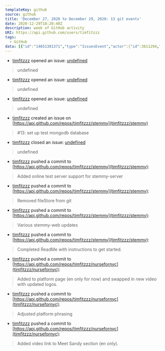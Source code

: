 ---
templateKey: github
source: github
title: 'December 27, 2020 to December 29, 2020: 13 git events'
date: 2020-12-29T18:20:40Z
description: week of GitHub activity
URI: https://api.github.com/users/timfitzzz
tags: 
  - GitHub
data: [{"id":"14651381371","type":"IssuesEvent","actor":{"id":3611294,"login":"timfitzzz","display_login":"timfitzzz","gravatar_id":"","url":"https://api.github.com/users/timfitzzz","avatar_url":"https://avatars.githubusercontent.com/u/3611294?"},"repo":{"id":289771653,"name":"timfitzzz/stemmy","url":"https://api.github.com/repos/timfitzzz/stemmy"},"payload":{"action":"opened","issue":{"url":"https://api.github.com/repos/timfitzzz/stemmy/issues/13","repository_url":"https://api.github.com/repos/timfitzzz/stemmy","labels_url":"https://api.github.com/repos/timfitzzz/stemmy/issues/13/labels{/name}","comments_url":"https://api.github.com/repos/timfitzzz/stemmy/issues/13/comments","events_url":"https://api.github.com/repos/timfitzzz/stemmy/issues/13/events","html_url":"https://github.com/timfitzzz/stemmy/issues/13","id":775097444,"node_id":"MDU6SXNzdWU3NzUwOTc0NDQ=","number":13,"title":"set up test mongodb database","user":{"login":"timfitzzz","id":3611294,"node_id":"MDQ6VXNlcjM2MTEyOTQ=","avatar_url":"https://avatars1.githubusercontent.com/u/3611294?v=4","gravatar_id":"","url":"https://api.github.com/users/timfitzzz","html_url":"https://github.com/timfitzzz","followers_url":"https://api.github.com/users/timfitzzz/followers","following_url":"https://api.github.com/users/timfitzzz/following{/other_user}","gists_url":"https://api.github.com/users/timfitzzz/gists{/gist_id}","starred_url":"https://api.github.com/users/timfitzzz/starred{/owner}{/repo}","subscriptions_url":"https://api.github.com/users/timfitzzz/subscriptions","organizations_url":"https://api.github.com/users/timfitzzz/orgs","repos_url":"https://api.github.com/users/timfitzzz/repos","events_url":"https://api.github.com/users/timfitzzz/events{/privacy}","received_events_url":"https://api.github.com/users/timfitzzz/received_events","type":"User","site_admin":false},"labels":[{"id":2567918464,"node_id":"MDU6TGFiZWwyNTY3OTE4NDY0","url":"https://api.github.com/repos/timfitzzz/stemmy/labels/deployment","name":"deployment","color":"edd62d","default":false,"description":"related to deployment"}],"state":"open","locked":false,"assignee":{"login":"timfitzzz","id":3611294,"node_id":"MDQ6VXNlcjM2MTEyOTQ=","avatar_url":"https://avatars1.githubusercontent.com/u/3611294?v=4","gravatar_id":"","url":"https://api.github.com/users/timfitzzz","html_url":"https://github.com/timfitzzz","followers_url":"https://api.github.com/users/timfitzzz/followers","following_url":"https://api.github.com/users/timfitzzz/following{/other_user}","gists_url":"https://api.github.com/users/timfitzzz/gists{/gist_id}","starred_url":"https://api.github.com/users/timfitzzz/starred{/owner}{/repo}","subscriptions_url":"https://api.github.com/users/timfitzzz/subscriptions","organizations_url":"https://api.github.com/users/timfitzzz/orgs","repos_url":"https://api.github.com/users/timfitzzz/repos","events_url":"https://api.github.com/users/timfitzzz/events{/privacy}","received_events_url":"https://api.github.com/users/timfitzzz/received_events","type":"User","site_admin":false},"assignees":[{"login":"timfitzzz","id":3611294,"node_id":"MDQ6VXNlcjM2MTEyOTQ=","avatar_url":"https://avatars1.githubusercontent.com/u/3611294?v=4","gravatar_id":"","url":"https://api.github.com/users/timfitzzz","html_url":"https://github.com/timfitzzz","followers_url":"https://api.github.com/users/timfitzzz/followers","following_url":"https://api.github.com/users/timfitzzz/following{/other_user}","gists_url":"https://api.github.com/users/timfitzzz/gists{/gist_id}","starred_url":"https://api.github.com/users/timfitzzz/starred{/owner}{/repo}","subscriptions_url":"https://api.github.com/users/timfitzzz/subscriptions","organizations_url":"https://api.github.com/users/timfitzzz/orgs","repos_url":"https://api.github.com/users/timfitzzz/repos","events_url":"https://api.github.com/users/timfitzzz/events{/privacy}","received_events_url":"https://api.github.com/users/timfitzzz/received_events","type":"User","site_admin":false}],"milestone":null,"comments":0,"created_at":"2020-12-27T19:49:07Z","updated_at":"2020-12-27T19:49:07Z","closed_at":null,"author_association":"OWNER","active_lock_reason":null,"body":"need to move mongodb contents to online test location","performed_via_github_app":null}},"public":false,"created_at":"2020-12-27T19:49:08Z"},{"id":"14651393175","type":"IssuesEvent","actor":{"id":3611294,"login":"timfitzzz","display_login":"timfitzzz","gravatar_id":"","url":"https://api.github.com/users/timfitzzz","avatar_url":"https://avatars.githubusercontent.com/u/3611294?"},"repo":{"id":289771653,"name":"timfitzzz/stemmy","url":"https://api.github.com/repos/timfitzzz/stemmy"},"payload":{"action":"opened","issue":{"url":"https://api.github.com/repos/timfitzzz/stemmy/issues/14","repository_url":"https://api.github.com/repos/timfitzzz/stemmy","labels_url":"https://api.github.com/repos/timfitzzz/stemmy/issues/14/labels{/name}","comments_url":"https://api.github.com/repos/timfitzzz/stemmy/issues/14/comments","events_url":"https://api.github.com/repos/timfitzzz/stemmy/issues/14/events","html_url":"https://github.com/timfitzzz/stemmy/issues/14","id":775097955,"node_id":"MDU6SXNzdWU3NzUwOTc5NTU=","number":14,"title":"set up test environment for stemmy-server","user":{"login":"timfitzzz","id":3611294,"node_id":"MDQ6VXNlcjM2MTEyOTQ=","avatar_url":"https://avatars1.githubusercontent.com/u/3611294?v=4","gravatar_id":"","url":"https://api.github.com/users/timfitzzz","html_url":"https://github.com/timfitzzz","followers_url":"https://api.github.com/users/timfitzzz/followers","following_url":"https://api.github.com/users/timfitzzz/following{/other_user}","gists_url":"https://api.github.com/users/timfitzzz/gists{/gist_id}","starred_url":"https://api.github.com/users/timfitzzz/starred{/owner}{/repo}","subscriptions_url":"https://api.github.com/users/timfitzzz/subscriptions","organizations_url":"https://api.github.com/users/timfitzzz/orgs","repos_url":"https://api.github.com/users/timfitzzz/repos","events_url":"https://api.github.com/users/timfitzzz/events{/privacy}","received_events_url":"https://api.github.com/users/timfitzzz/received_events","type":"User","site_admin":false},"labels":[{"id":2567918464,"node_id":"MDU6TGFiZWwyNTY3OTE4NDY0","url":"https://api.github.com/repos/timfitzzz/stemmy/labels/deployment","name":"deployment","color":"edd62d","default":false,"description":"related to deployment"},{"id":2567917837,"node_id":"MDU6TGFiZWwyNTY3OTE3ODM3","url":"https://api.github.com/repos/timfitzzz/stemmy/labels/stemmy-server","name":"stemmy-server","color":"0d0d70","default":false,"description":"on the back end"}],"state":"open","locked":false,"assignee":{"login":"timfitzzz","id":3611294,"node_id":"MDQ6VXNlcjM2MTEyOTQ=","avatar_url":"https://avatars1.githubusercontent.com/u/3611294?v=4","gravatar_id":"","url":"https://api.github.com/users/timfitzzz","html_url":"https://github.com/timfitzzz","followers_url":"https://api.github.com/users/timfitzzz/followers","following_url":"https://api.github.com/users/timfitzzz/following{/other_user}","gists_url":"https://api.github.com/users/timfitzzz/gists{/gist_id}","starred_url":"https://api.github.com/users/timfitzzz/starred{/owner}{/repo}","subscriptions_url":"https://api.github.com/users/timfitzzz/subscriptions","organizations_url":"https://api.github.com/users/timfitzzz/orgs","repos_url":"https://api.github.com/users/timfitzzz/repos","events_url":"https://api.github.com/users/timfitzzz/events{/privacy}","received_events_url":"https://api.github.com/users/timfitzzz/received_events","type":"User","site_admin":false},"assignees":[{"login":"timfitzzz","id":3611294,"node_id":"MDQ6VXNlcjM2MTEyOTQ=","avatar_url":"https://avatars1.githubusercontent.com/u/3611294?v=4","gravatar_id":"","url":"https://api.github.com/users/timfitzzz","html_url":"https://github.com/timfitzzz","followers_url":"https://api.github.com/users/timfitzzz/followers","following_url":"https://api.github.com/users/timfitzzz/following{/other_user}","gists_url":"https://api.github.com/users/timfitzzz/gists{/gist_id}","starred_url":"https://api.github.com/users/timfitzzz/starred{/owner}{/repo}","subscriptions_url":"https://api.github.com/users/timfitzzz/subscriptions","organizations_url":"https://api.github.com/users/timfitzzz/orgs","repos_url":"https://api.github.com/users/timfitzzz/repos","events_url":"https://api.github.com/users/timfitzzz/events{/privacy}","received_events_url":"https://api.github.com/users/timfitzzz/received_events","type":"User","site_admin":false}],"milestone":null,"comments":0,"created_at":"2020-12-27T19:53:03Z","updated_at":"2020-12-27T19:53:03Z","closed_at":null,"author_association":"OWNER","active_lock_reason":null,"body":"- configure google cloud server\r\n- migrate existing fileStore to cloud server\r\n- update test mongodb documents with path properties to reflect new server path\r\n- configure deployment pipeline so stemmy-server updates with commit changes","performed_via_github_app":null}},"public":false,"created_at":"2020-12-27T19:53:03Z"},{"id":"14651397606","type":"IssuesEvent","actor":{"id":3611294,"login":"timfitzzz","display_login":"timfitzzz","gravatar_id":"","url":"https://api.github.com/users/timfitzzz","avatar_url":"https://avatars.githubusercontent.com/u/3611294?"},"repo":{"id":289771653,"name":"timfitzzz/stemmy","url":"https://api.github.com/repos/timfitzzz/stemmy"},"payload":{"action":"opened","issue":{"url":"https://api.github.com/repos/timfitzzz/stemmy/issues/15","repository_url":"https://api.github.com/repos/timfitzzz/stemmy","labels_url":"https://api.github.com/repos/timfitzzz/stemmy/issues/15/labels{/name}","comments_url":"https://api.github.com/repos/timfitzzz/stemmy/issues/15/comments","events_url":"https://api.github.com/repos/timfitzzz/stemmy/issues/15/events","html_url":"https://github.com/timfitzzz/stemmy/issues/15","id":775098154,"node_id":"MDU6SXNzdWU3NzUwOTgxNTQ=","number":15,"title":"update stemmy-web dev configuration to point to test stemmy-server","user":{"login":"timfitzzz","id":3611294,"node_id":"MDQ6VXNlcjM2MTEyOTQ=","avatar_url":"https://avatars1.githubusercontent.com/u/3611294?v=4","gravatar_id":"","url":"https://api.github.com/users/timfitzzz","html_url":"https://github.com/timfitzzz","followers_url":"https://api.github.com/users/timfitzzz/followers","following_url":"https://api.github.com/users/timfitzzz/following{/other_user}","gists_url":"https://api.github.com/users/timfitzzz/gists{/gist_id}","starred_url":"https://api.github.com/users/timfitzzz/starred{/owner}{/repo}","subscriptions_url":"https://api.github.com/users/timfitzzz/subscriptions","organizations_url":"https://api.github.com/users/timfitzzz/orgs","repos_url":"https://api.github.com/users/timfitzzz/repos","events_url":"https://api.github.com/users/timfitzzz/events{/privacy}","received_events_url":"https://api.github.com/users/timfitzzz/received_events","type":"User","site_admin":false},"labels":[{"id":2567918464,"node_id":"MDU6TGFiZWwyNTY3OTE4NDY0","url":"https://api.github.com/repos/timfitzzz/stemmy/labels/deployment","name":"deployment","color":"edd62d","default":false,"description":"related to deployment"},{"id":2567917476,"node_id":"MDU6TGFiZWwyNTY3OTE3NDc2","url":"https://api.github.com/repos/timfitzzz/stemmy/labels/stemmy-web","name":"stemmy-web","color":"fef2c0","default":false,"description":"on the front-end"}],"state":"open","locked":false,"assignee":{"login":"timfitzzz","id":3611294,"node_id":"MDQ6VXNlcjM2MTEyOTQ=","avatar_url":"https://avatars1.githubusercontent.com/u/3611294?v=4","gravatar_id":"","url":"https://api.github.com/users/timfitzzz","html_url":"https://github.com/timfitzzz","followers_url":"https://api.github.com/users/timfitzzz/followers","following_url":"https://api.github.com/users/timfitzzz/following{/other_user}","gists_url":"https://api.github.com/users/timfitzzz/gists{/gist_id}","starred_url":"https://api.github.com/users/timfitzzz/starred{/owner}{/repo}","subscriptions_url":"https://api.github.com/users/timfitzzz/subscriptions","organizations_url":"https://api.github.com/users/timfitzzz/orgs","repos_url":"https://api.github.com/users/timfitzzz/repos","events_url":"https://api.github.com/users/timfitzzz/events{/privacy}","received_events_url":"https://api.github.com/users/timfitzzz/received_events","type":"User","site_admin":false},"assignees":[{"login":"timfitzzz","id":3611294,"node_id":"MDQ6VXNlcjM2MTEyOTQ=","avatar_url":"https://avatars1.githubusercontent.com/u/3611294?v=4","gravatar_id":"","url":"https://api.github.com/users/timfitzzz","html_url":"https://github.com/timfitzzz","followers_url":"https://api.github.com/users/timfitzzz/followers","following_url":"https://api.github.com/users/timfitzzz/following{/other_user}","gists_url":"https://api.github.com/users/timfitzzz/gists{/gist_id}","starred_url":"https://api.github.com/users/timfitzzz/starred{/owner}{/repo}","subscriptions_url":"https://api.github.com/users/timfitzzz/subscriptions","organizations_url":"https://api.github.com/users/timfitzzz/orgs","repos_url":"https://api.github.com/users/timfitzzz/repos","events_url":"https://api.github.com/users/timfitzzz/events{/privacy}","received_events_url":"https://api.github.com/users/timfitzzz/received_events","type":"User","site_admin":false}],"milestone":null,"comments":0,"created_at":"2020-12-27T19:54:38Z","updated_at":"2020-12-27T19:54:38Z","closed_at":null,"author_association":"OWNER","active_lock_reason":null,"body":"","performed_via_github_app":null}},"public":false,"created_at":"2020-12-27T19:54:39Z"},{"id":"14651575531","type":"IssueCommentEvent","actor":{"id":3611294,"login":"timfitzzz","display_login":"timfitzzz","gravatar_id":"","url":"https://api.github.com/users/timfitzzz","avatar_url":"https://avatars.githubusercontent.com/u/3611294?"},"repo":{"id":289771653,"name":"timfitzzz/stemmy","url":"https://api.github.com/repos/timfitzzz/stemmy"},"payload":{"action":"created","issue":{"url":"https://api.github.com/repos/timfitzzz/stemmy/issues/13","repository_url":"https://api.github.com/repos/timfitzzz/stemmy","labels_url":"https://api.github.com/repos/timfitzzz/stemmy/issues/13/labels{/name}","comments_url":"https://api.github.com/repos/timfitzzz/stemmy/issues/13/comments","events_url":"https://api.github.com/repos/timfitzzz/stemmy/issues/13/events","html_url":"https://github.com/timfitzzz/stemmy/issues/13","id":775097444,"node_id":"MDU6SXNzdWU3NzUwOTc0NDQ=","number":13,"title":"set up test mongodb database","user":{"login":"timfitzzz","id":3611294,"node_id":"MDQ6VXNlcjM2MTEyOTQ=","avatar_url":"https://avatars1.githubusercontent.com/u/3611294?v=4","gravatar_id":"","url":"https://api.github.com/users/timfitzzz","html_url":"https://github.com/timfitzzz","followers_url":"https://api.github.com/users/timfitzzz/followers","following_url":"https://api.github.com/users/timfitzzz/following{/other_user}","gists_url":"https://api.github.com/users/timfitzzz/gists{/gist_id}","starred_url":"https://api.github.com/users/timfitzzz/starred{/owner}{/repo}","subscriptions_url":"https://api.github.com/users/timfitzzz/subscriptions","organizations_url":"https://api.github.com/users/timfitzzz/orgs","repos_url":"https://api.github.com/users/timfitzzz/repos","events_url":"https://api.github.com/users/timfitzzz/events{/privacy}","received_events_url":"https://api.github.com/users/timfitzzz/received_events","type":"User","site_admin":false},"labels":[{"id":2567918464,"node_id":"MDU6TGFiZWwyNTY3OTE4NDY0","url":"https://api.github.com/repos/timfitzzz/stemmy/labels/deployment","name":"deployment","color":"edd62d","default":false,"description":"related to deployment"}],"state":"open","locked":false,"assignee":{"login":"timfitzzz","id":3611294,"node_id":"MDQ6VXNlcjM2MTEyOTQ=","avatar_url":"https://avatars1.githubusercontent.com/u/3611294?v=4","gravatar_id":"","url":"https://api.github.com/users/timfitzzz","html_url":"https://github.com/timfitzzz","followers_url":"https://api.github.com/users/timfitzzz/followers","following_url":"https://api.github.com/users/timfitzzz/following{/other_user}","gists_url":"https://api.github.com/users/timfitzzz/gists{/gist_id}","starred_url":"https://api.github.com/users/timfitzzz/starred{/owner}{/repo}","subscriptions_url":"https://api.github.com/users/timfitzzz/subscriptions","organizations_url":"https://api.github.com/users/timfitzzz/orgs","repos_url":"https://api.github.com/users/timfitzzz/repos","events_url":"https://api.github.com/users/timfitzzz/events{/privacy}","received_events_url":"https://api.github.com/users/timfitzzz/received_events","type":"User","site_admin":false},"assignees":[{"login":"timfitzzz","id":3611294,"node_id":"MDQ6VXNlcjM2MTEyOTQ=","avatar_url":"https://avatars1.githubusercontent.com/u/3611294?v=4","gravatar_id":"","url":"https://api.github.com/users/timfitzzz","html_url":"https://github.com/timfitzzz","followers_url":"https://api.github.com/users/timfitzzz/followers","following_url":"https://api.github.com/users/timfitzzz/following{/other_user}","gists_url":"https://api.github.com/users/timfitzzz/gists{/gist_id}","starred_url":"https://api.github.com/users/timfitzzz/starred{/owner}{/repo}","subscriptions_url":"https://api.github.com/users/timfitzzz/subscriptions","organizations_url":"https://api.github.com/users/timfitzzz/orgs","repos_url":"https://api.github.com/users/timfitzzz/repos","events_url":"https://api.github.com/users/timfitzzz/events{/privacy}","received_events_url":"https://api.github.com/users/timfitzzz/received_events","type":"User","site_admin":false}],"milestone":null,"comments":1,"created_at":"2020-12-27T19:49:07Z","updated_at":"2020-12-27T20:51:54Z","closed_at":null,"author_association":"OWNER","active_lock_reason":null,"body":"need to move mongodb contents to online test location","performed_via_github_app":null},"comment":{"url":"https://api.github.com/repos/timfitzzz/stemmy/issues/comments/751514653","html_url":"https://github.com/timfitzzz/stemmy/issues/13#issuecomment-751514653","issue_url":"https://api.github.com/repos/timfitzzz/stemmy/issues/13","id":751514653,"node_id":"MDEyOklzc3VlQ29tbWVudDc1MTUxNDY1Mw==","user":{"login":"timfitzzz","id":3611294,"node_id":"MDQ6VXNlcjM2MTEyOTQ=","avatar_url":"https://avatars1.githubusercontent.com/u/3611294?v=4","gravatar_id":"","url":"https://api.github.com/users/timfitzzz","html_url":"https://github.com/timfitzzz","followers_url":"https://api.github.com/users/timfitzzz/followers","following_url":"https://api.github.com/users/timfitzzz/following{/other_user}","gists_url":"https://api.github.com/users/timfitzzz/gists{/gist_id}","starred_url":"https://api.github.com/users/timfitzzz/starred{/owner}{/repo}","subscriptions_url":"https://api.github.com/users/timfitzzz/subscriptions","organizations_url":"https://api.github.com/users/timfitzzz/orgs","repos_url":"https://api.github.com/users/timfitzzz/repos","events_url":"https://api.github.com/users/timfitzzz/events{/privacy}","received_events_url":"https://api.github.com/users/timfitzzz/received_events","type":"User","site_admin":false},"created_at":"2020-12-27T20:51:54Z","updated_at":"2020-12-27T20:51:54Z","author_association":"OWNER","body":"done, will include settings in commit. env file needed for creds and test server configuration.","performed_via_github_app":null}},"public":false,"created_at":"2020-12-27T20:51:54Z"},{"id":"14651575891","type":"IssuesEvent","actor":{"id":3611294,"login":"timfitzzz","display_login":"timfitzzz","gravatar_id":"","url":"https://api.github.com/users/timfitzzz","avatar_url":"https://avatars.githubusercontent.com/u/3611294?"},"repo":{"id":289771653,"name":"timfitzzz/stemmy","url":"https://api.github.com/repos/timfitzzz/stemmy"},"payload":{"action":"closed","issue":{"url":"https://api.github.com/repos/timfitzzz/stemmy/issues/13","repository_url":"https://api.github.com/repos/timfitzzz/stemmy","labels_url":"https://api.github.com/repos/timfitzzz/stemmy/issues/13/labels{/name}","comments_url":"https://api.github.com/repos/timfitzzz/stemmy/issues/13/comments","events_url":"https://api.github.com/repos/timfitzzz/stemmy/issues/13/events","html_url":"https://github.com/timfitzzz/stemmy/issues/13","id":775097444,"node_id":"MDU6SXNzdWU3NzUwOTc0NDQ=","number":13,"title":"set up test mongodb database","user":{"login":"timfitzzz","id":3611294,"node_id":"MDQ6VXNlcjM2MTEyOTQ=","avatar_url":"https://avatars1.githubusercontent.com/u/3611294?v=4","gravatar_id":"","url":"https://api.github.com/users/timfitzzz","html_url":"https://github.com/timfitzzz","followers_url":"https://api.github.com/users/timfitzzz/followers","following_url":"https://api.github.com/users/timfitzzz/following{/other_user}","gists_url":"https://api.github.com/users/timfitzzz/gists{/gist_id}","starred_url":"https://api.github.com/users/timfitzzz/starred{/owner}{/repo}","subscriptions_url":"https://api.github.com/users/timfitzzz/subscriptions","organizations_url":"https://api.github.com/users/timfitzzz/orgs","repos_url":"https://api.github.com/users/timfitzzz/repos","events_url":"https://api.github.com/users/timfitzzz/events{/privacy}","received_events_url":"https://api.github.com/users/timfitzzz/received_events","type":"User","site_admin":false},"labels":[{"id":2567918464,"node_id":"MDU6TGFiZWwyNTY3OTE4NDY0","url":"https://api.github.com/repos/timfitzzz/stemmy/labels/deployment","name":"deployment","color":"edd62d","default":false,"description":"related to deployment"}],"state":"closed","locked":false,"assignee":{"login":"timfitzzz","id":3611294,"node_id":"MDQ6VXNlcjM2MTEyOTQ=","avatar_url":"https://avatars1.githubusercontent.com/u/3611294?v=4","gravatar_id":"","url":"https://api.github.com/users/timfitzzz","html_url":"https://github.com/timfitzzz","followers_url":"https://api.github.com/users/timfitzzz/followers","following_url":"https://api.github.com/users/timfitzzz/following{/other_user}","gists_url":"https://api.github.com/users/timfitzzz/gists{/gist_id}","starred_url":"https://api.github.com/users/timfitzzz/starred{/owner}{/repo}","subscriptions_url":"https://api.github.com/users/timfitzzz/subscriptions","organizations_url":"https://api.github.com/users/timfitzzz/orgs","repos_url":"https://api.github.com/users/timfitzzz/repos","events_url":"https://api.github.com/users/timfitzzz/events{/privacy}","received_events_url":"https://api.github.com/users/timfitzzz/received_events","type":"User","site_admin":false},"assignees":[{"login":"timfitzzz","id":3611294,"node_id":"MDQ6VXNlcjM2MTEyOTQ=","avatar_url":"https://avatars1.githubusercontent.com/u/3611294?v=4","gravatar_id":"","url":"https://api.github.com/users/timfitzzz","html_url":"https://github.com/timfitzzz","followers_url":"https://api.github.com/users/timfitzzz/followers","following_url":"https://api.github.com/users/timfitzzz/following{/other_user}","gists_url":"https://api.github.com/users/timfitzzz/gists{/gist_id}","starred_url":"https://api.github.com/users/timfitzzz/starred{/owner}{/repo}","subscriptions_url":"https://api.github.com/users/timfitzzz/subscriptions","organizations_url":"https://api.github.com/users/timfitzzz/orgs","repos_url":"https://api.github.com/users/timfitzzz/repos","events_url":"https://api.github.com/users/timfitzzz/events{/privacy}","received_events_url":"https://api.github.com/users/timfitzzz/received_events","type":"User","site_admin":false}],"milestone":null,"comments":1,"created_at":"2020-12-27T19:49:07Z","updated_at":"2020-12-27T20:52:02Z","closed_at":"2020-12-27T20:52:02Z","author_association":"OWNER","active_lock_reason":null,"body":"need to move mongodb contents to online test location","performed_via_github_app":null}},"public":false,"created_at":"2020-12-27T20:52:02Z"},{"id":"14659606934","type":"PushEvent","actor":{"id":3611294,"login":"timfitzzz","display_login":"timfitzzz","gravatar_id":"","url":"https://api.github.com/users/timfitzzz","avatar_url":"https://avatars.githubusercontent.com/u/3611294?"},"repo":{"id":289771653,"name":"timfitzzz/stemmy","url":"https://api.github.com/repos/timfitzzz/stemmy"},"payload":{"push_id":6268050736,"size":1,"distinct_size":1,"ref":"refs/heads/master","head":"25b3aee17100d47800e24e64fd192adcc2781dcb","before":"5916f627ea3cde7000e3658c0c74ebcb91a94a6e","commits":[{"sha":"25b3aee17100d47800e24e64fd192adcc2781dcb","author":{"email":"diceytroop@gmail.com","name":"Tim Fitzgerald"},"message":"Added online test server support for stemmy-server","distinct":true,"url":"https://api.github.com/repos/timfitzzz/stemmy/commits/25b3aee17100d47800e24e64fd192adcc2781dcb"}]},"public":false,"created_at":"2020-12-28T20:58:00Z"},{"id":"14660191185","type":"PushEvent","actor":{"id":3611294,"login":"timfitzzz","display_login":"timfitzzz","gravatar_id":"","url":"https://api.github.com/users/timfitzzz","avatar_url":"https://avatars.githubusercontent.com/u/3611294?"},"repo":{"id":289771653,"name":"timfitzzz/stemmy","url":"https://api.github.com/repos/timfitzzz/stemmy"},"payload":{"push_id":6268377429,"size":1,"distinct_size":1,"ref":"refs/heads/master","head":"5b8d2b00629bb9bf6e25ebb59dd5ec2478294ac4","before":"25b3aee17100d47800e24e64fd192adcc2781dcb","commits":[{"sha":"5b8d2b00629bb9bf6e25ebb59dd5ec2478294ac4","author":{"email":"diceytroop@gmail.com","name":"Tim Fitzgerald"},"message":"Removed fileStore from git","distinct":true,"url":"https://api.github.com/repos/timfitzzz/stemmy/commits/5b8d2b00629bb9bf6e25ebb59dd5ec2478294ac4"}]},"public":false,"created_at":"2020-12-28T22:46:24Z"},{"id":"14660213106","type":"PushEvent","actor":{"id":3611294,"login":"timfitzzz","display_login":"timfitzzz","gravatar_id":"","url":"https://api.github.com/users/timfitzzz","avatar_url":"https://avatars.githubusercontent.com/u/3611294?"},"repo":{"id":289771653,"name":"timfitzzz/stemmy","url":"https://api.github.com/repos/timfitzzz/stemmy"},"payload":{"push_id":6268389996,"size":1,"distinct_size":1,"ref":"refs/heads/master","head":"68af2464c0a57a5f0c1b009bcc73bb0b85a738c4","before":"5b8d2b00629bb9bf6e25ebb59dd5ec2478294ac4","commits":[{"sha":"68af2464c0a57a5f0c1b009bcc73bb0b85a738c4","author":{"email":"diceytroop@gmail.com","name":"Tim Fitzgerald"},"message":"Various stemmy-web updates","distinct":true,"url":"https://api.github.com/repos/timfitzzz/stemmy/commits/68af2464c0a57a5f0c1b009bcc73bb0b85a738c4"}]},"public":false,"created_at":"2020-12-28T22:51:02Z"},{"id":"14660272761","type":"PushEvent","actor":{"id":3611294,"login":"timfitzzz","display_login":"timfitzzz","gravatar_id":"","url":"https://api.github.com/users/timfitzzz","avatar_url":"https://avatars.githubusercontent.com/u/3611294?"},"repo":{"id":289771653,"name":"timfitzzz/stemmy","url":"https://api.github.com/repos/timfitzzz/stemmy"},"payload":{"push_id":6268424091,"size":1,"distinct_size":1,"ref":"refs/heads/master","head":"a53a90e5ec46460b6ff4c1242701979e59dc2241","before":"68af2464c0a57a5f0c1b009bcc73bb0b85a738c4","commits":[{"sha":"a53a90e5ec46460b6ff4c1242701979e59dc2241","author":{"email":"diceytroop@gmail.com","name":"Tim Fitzgerald"},"message":"Completed ReadMe with instructions to get started.","distinct":true,"url":"https://api.github.com/repos/timfitzzz/stemmy/commits/a53a90e5ec46460b6ff4c1242701979e59dc2241"}]},"public":false,"created_at":"2020-12-28T23:03:56Z"},{"id":"14660781811","type":"MemberEvent","actor":{"id":3611294,"login":"timfitzzz","display_login":"timfitzzz","gravatar_id":"","url":"https://api.github.com/users/timfitzzz","avatar_url":"https://avatars.githubusercontent.com/u/3611294?"},"repo":{"id":289771653,"name":"timfitzzz/stemmy","url":"https://api.github.com/repos/timfitzzz/stemmy"},"payload":{"member":{"login":"rf-","id":345106,"node_id":"MDQ6VXNlcjM0NTEwNg==","avatar_url":"https://avatars0.githubusercontent.com/u/345106?v=4","gravatar_id":"","url":"https://api.github.com/users/rf-","html_url":"https://github.com/rf-","followers_url":"https://api.github.com/users/rf-/followers","following_url":"https://api.github.com/users/rf-/following{/other_user}","gists_url":"https://api.github.com/users/rf-/gists{/gist_id}","starred_url":"https://api.github.com/users/rf-/starred{/owner}{/repo}","subscriptions_url":"https://api.github.com/users/rf-/subscriptions","organizations_url":"https://api.github.com/users/rf-/orgs","repos_url":"https://api.github.com/users/rf-/repos","events_url":"https://api.github.com/users/rf-/events{/privacy}","received_events_url":"https://api.github.com/users/rf-/received_events","type":"User","site_admin":false},"action":"added"},"public":false,"created_at":"2020-12-29T01:04:46Z"},{"id":"14666632765","type":"PushEvent","actor":{"id":3611294,"login":"timfitzzz","display_login":"timfitzzz","gravatar_id":"","url":"https://api.github.com/users/timfitzzz","avatar_url":"https://avatars.githubusercontent.com/u/3611294?"},"repo":{"id":277394326,"name":"timfitzzz/nursefornyc","url":"https://api.github.com/repos/timfitzzz/nursefornyc"},"payload":{"push_id":6271904319,"size":1,"distinct_size":1,"ref":"refs/heads/master","head":"002297101da96b62957b2401af7c493f9b7708ed","before":"85275816051ab2fe4eb02c0d3467e63c2709d9cc","commits":[{"sha":"002297101da96b62957b2401af7c493f9b7708ed","author":{"email":"diceytroop@gmail.com","name":"Tim Fitzgerald"},"message":"Added to platform page (en only for now) and swapped in new video with updated logos.","distinct":true,"url":"https://api.github.com/repos/timfitzzz/nursefornyc/commits/002297101da96b62957b2401af7c493f9b7708ed"}]},"public":false,"created_at":"2020-12-29T16:43:26Z"},{"id":"14666664945","type":"PushEvent","actor":{"id":3611294,"login":"timfitzzz","display_login":"timfitzzz","gravatar_id":"","url":"https://api.github.com/users/timfitzzz","avatar_url":"https://avatars.githubusercontent.com/u/3611294?"},"repo":{"id":277394326,"name":"timfitzzz/nursefornyc","url":"https://api.github.com/repos/timfitzzz/nursefornyc"},"payload":{"push_id":6271922175,"size":1,"distinct_size":1,"ref":"refs/heads/master","head":"6be26c2e11cfdebf84514c4cffc712698cd59fc5","before":"002297101da96b62957b2401af7c493f9b7708ed","commits":[{"sha":"6be26c2e11cfdebf84514c4cffc712698cd59fc5","author":{"email":"diceytroop@gmail.com","name":"Tim Fitzgerald"},"message":"Adjusted platform phrasing","distinct":true,"url":"https://api.github.com/repos/timfitzzz/nursefornyc/commits/6be26c2e11cfdebf84514c4cffc712698cd59fc5"}]},"public":false,"created_at":"2020-12-29T16:47:38Z"},{"id":"14667325319","type":"PushEvent","actor":{"id":3611294,"login":"timfitzzz","display_login":"timfitzzz","gravatar_id":"","url":"https://api.github.com/users/timfitzzz","avatar_url":"https://avatars.githubusercontent.com/u/3611294?"},"repo":{"id":277394326,"name":"timfitzzz/nursefornyc","url":"https://api.github.com/repos/timfitzzz/nursefornyc"},"payload":{"push_id":6272279848,"size":1,"distinct_size":1,"ref":"refs/heads/master","head":"86145320b73595c9940258d6128c2397623f1704","before":"6be26c2e11cfdebf84514c4cffc712698cd59fc5","commits":[{"sha":"86145320b73595c9940258d6128c2397623f1704","author":{"email":"diceytroop@gmail.com","name":"Tim Fitzgerald"},"message":"Added video link to Meet Sandy section (en only).","distinct":true,"url":"https://api.github.com/repos/timfitzzz/nursefornyc/commits/86145320b73595c9940258d6128c2397623f1704"}]},"public":false,"created_at":"2020-12-29T18:20:40Z"}]
---

  - [timfitzzz](https://api.github.com/users/timfitzzz) opened an issue: [undefined](undefined)
  > undefined
  - [timfitzzz](https://api.github.com/users/timfitzzz) opened an issue: [undefined](undefined)
  > undefined
  - [timfitzzz](https://api.github.com/users/timfitzzz) opened an issue: [undefined](undefined)
  > undefined
  - [timfitzzz](https://api.github.com/users/timfitzzz) created an issue on [https://api.github.com/repos/timfitzzz/stemmy](timfitzzz/stemmy)
  > #13: set up test mongodb database
  - [timfitzzz](https://api.github.com/users/timfitzzz) closed an issue: [undefined](undefined)
  > undefined
  - [timfitzzz](https://api.github.com/users/timfitzzz) pushed a commit to [https://api.github.com/repos/timfitzzz/stemmy](timfitzzz/stemmy): 
  > Added online test server support for stemmy-server
  - [timfitzzz](https://api.github.com/users/timfitzzz) pushed a commit to [https://api.github.com/repos/timfitzzz/stemmy](timfitzzz/stemmy): 
  > Removed fileStore from git
  - [timfitzzz](https://api.github.com/users/timfitzzz) pushed a commit to [https://api.github.com/repos/timfitzzz/stemmy](timfitzzz/stemmy): 
  > Various stemmy-web updates
  - [timfitzzz](https://api.github.com/users/timfitzzz) pushed a commit to [https://api.github.com/repos/timfitzzz/stemmy](timfitzzz/stemmy): 
  > Completed ReadMe with instructions to get started.
  - [timfitzzz](https://api.github.com/users/timfitzzz) pushed a commit to [https://api.github.com/repos/timfitzzz/nursefornyc](timfitzzz/nursefornyc): 
  > Added to platform page (en only for now) and swapped in new video with updated logos.
  - [timfitzzz](https://api.github.com/users/timfitzzz) pushed a commit to [https://api.github.com/repos/timfitzzz/nursefornyc](timfitzzz/nursefornyc): 
  > Adjusted platform phrasing
  - [timfitzzz](https://api.github.com/users/timfitzzz) pushed a commit to [https://api.github.com/repos/timfitzzz/nursefornyc](timfitzzz/nursefornyc): 
  > Added video link to Meet Sandy section (en only).
